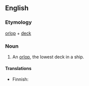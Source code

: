 ==English==

===Etymology===
[[orlop]] + [[deck]]

===Noun===
{{en-noun|sg=[[orlop]] [[deck]]}}

# {{nautical}} An [[orlop]], the lowest deck in a ship.

====Translations====
{{top}}
* Finnish: {{t-|fi|köysikansi}}
{{bottom}}